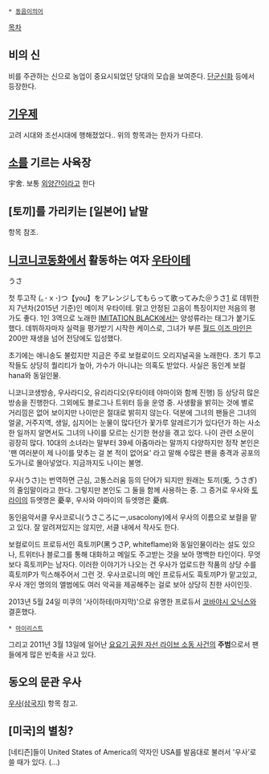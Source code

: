  * [[동음이의어]]
[[목차]]
== 비의 신 ==
비를 주관하는 신으로 농업이 중요시되었던 당대의 모습을 보여준다.
[[단군신화]] 등에서 등장한다.

== [[기우제]] ==

고려 시대와 조선시대에 행해졌었다..
위의 항목과는 한자가 다르다.
== [[소]]를 기르는 사육장 ==
宇舍. 보통 [[외양간]]이라고 한다
== [토끼]를 가리키는 [일본어] 낱말 ==
항목 참조.

== [[니코니코동화]]에서 활동하는 여자 [[우타이테]] ==
うさ

첫 투고작 (｡･ｘ･)つ【you】をアレンジしてもらって歌ってみた＠うさ[http://www.nicovideo.jp/watch/sm1903694] 로 데뷔한 지 7년차(2015년 기준)인 메이저 우타이테. 맑고 안정된 고음이 특징이지만 저음의 평가도 좋다. 1인 3역으로 노래한 [[IMITATION BLACK]]에서는 양성류라는 태그가 붙기도 했다. 데뷔하자마자 실력을 평가받기 시작한 케이스로, 그녀가 부른 [[월드 이즈 마인]]은 200만 재생을 넘어 전당에도 입성했다.

초기에는 애니송도 불렀지만 지금은 주로 보컬로이드 오리지널곡을 노래한다. 초기 투고작들도 상당히 퀄리티가 높아, 가수가 아니냐는 의혹도 받았다. 사실은 동인계 보컬 hana와 동일인물.

니코니코생방송, 우사라디오, 유리라디오(우타이테 야마이와 함께 진행) 등 상당히 많은 방송을 진행한다. 그외에도 블로그나 트위터 등을 운영 중. 사생활을 밝히는 것에 별로 거리낌은 없어 보이지만 나이만은 절대로 밝히지 않는다. 덕분에 그녀의 팬들은 그녀의 얼굴, 거주지역, 생일, 심지어는 눈물이 많다던가 꽃가루 알레르기가 있다던가 하는 사소한 일까지 알면서도 그녀의 나이를 모르는 신기한 현상을 겪고 있다. 나이 관련 소문이 굉장히 많다. 10대의 소녀라는 말부터 39세 아줌마라는 말까지 다양하지만 정작 본인은 '팬 여러분이 제 나이를 맞추는 걸 본 적이 없어요' 라고 말해 수많은 팬을 충격과 공포의 도가니로 몰아넣었다. 지금까지도 나이는 불명.

우사(うさ)는 번역하면 근심, 고통스러움 등의 단어가 되지만 원래는 토끼(兎, うさぎ)의 줄임말이라고 한다. 그렇지만 본인도 그 둘을 함께 사용하는 중. 그 증거로 우사와 [[토라이]]의 듀엣명은 憂辛, 우사와 야마이의 듀엣명은 憂病. 

동인음악서클 우사코로니(うさころにー,usacolony)에서 우사의 이름으로 보컬을 맡고 있다. 잘 알려져있지는 않지만, 서클 내에서 작사도 한다.

보컬로이드 프로듀서인 흑토끼P(黑うさP, whiteflame)와 동일인물이라는 설도 있으나, 트위터나 블로그를 통해 대화하고 메일도 주고받는 것을 보아 명백한 타인이다. 무엇보다 흑토끼P는 남자다. 이러한 이야기가 나오는 건 우사가 업로드한 작품의 상당 수를 흑토끼P가 믹스해주어서 그런 것. 우사코로니의 메인 프로듀서도 흑토끼P가 맡고있고, 우사 개인 명의의 앨범에도 여러 악곡을 제공해주는 걸로 보아 상당히 친한 사이인듯.

2013년 5월 24일 미쿠의 '사이하테(마지막)'으로 유명한 프로듀서 [[코바야시 오닉스]]와 결혼했다.

 * [http://www.nicovideo.jp/mylist/4168640 마이리스트] 

그리고 2011년 3월 13일에 일어난 [[요요기 공원 자선 라이브 소동 사건]]의  '''주범'''으로서 팬들에게 많은 빈축을 사고 있다.

== 동오의 문관 우사 ==
[[우사(삼국지)]] 항목 참고.

== [미국]의 별칭? ==
[네티즌]들이 United States of America의 약자인 USA를 발음대로 불러서 '우사'로 쓸 때가 있다. (...)
